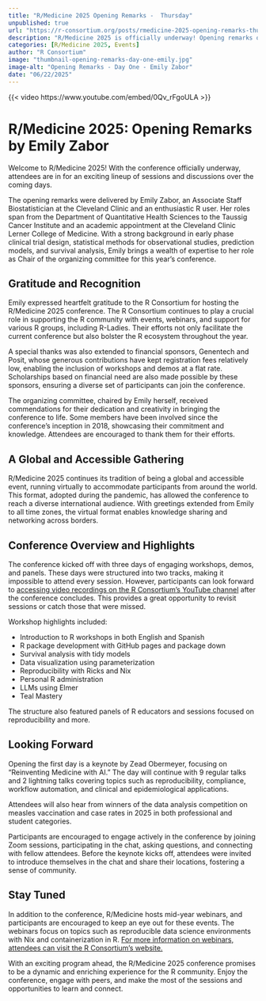 ```yaml
--- 
title: "R/Medicine 2025 Opening Remarks -  Thursday" 
unpublished: true 
url: "https://r-consortium.org/posts/rmedicine-2025-opening-remarks-thursday/"
description: "R/Medicine 2025 is officially underway! Opening remarks on Day One by Emily Zabor, R/Medicine 2025 chair." 
categories: [R/Medicine 2025, Events]
author: "R Consortium" 
image: "thumbnail-opening-remarks-day-one-emily.jpg" 
image-alt: "Opening Remarks - Day One - Emily Zabor" 
date: "06/22/2025" 
---
```


{{< video https://www.youtube.com/embed/0Qv_rFgoULA >}}

# R/Medicine 2025: Opening Remarks by Emily Zabor

Welcome to R/Medicine 2025! With the conference officially underway, attendees are in for an exciting lineup of sessions and discussions over the coming days. 

The opening remarks were delivered by Emily Zabor, an Associate Staff Biostatistician at the Cleveland Clinic and an enthusiastic R user. Her roles span from the Department of Quantitative Health Sciences to the Taussig Cancer Institute and an academic appointment at the Cleveland Clinic Lerner College of Medicine. With a strong background in early phase clinical trial design, statistical methods for observational studies, prediction models, and survival analysis, Emily brings a wealth of expertise to her role as Chair of the organizing committee for this year's conference.

## Gratitude and Recognition

Emily expressed heartfelt gratitude to the R Consortium for hosting the R/Medicine 2025 conference. The R Consortium continues to play a crucial role in supporting the R community with events, webinars, and support for various R groups, including R-Ladies. Their efforts not only facilitate the current conference but also bolster the R ecosystem throughout the year.

A special thanks was also extended to financial sponsors, Genentech and Posit, whose generous contributions have kept registration fees relatively low, enabling the inclusion of workshops and demos at a flat rate. Scholarships based on financial need are also made possible by these sponsors, ensuring a diverse set of participants can join the conference.

The organizing committee, chaired by Emily herself, received commendations for their dedication and creativity in bringing the conference to life. Some members have been involved since the conference's inception in 2018, showcasing their commitment and knowledge. Attendees are encouraged to thank them for their efforts.

## A Global and Accessible Gathering

R/Medicine 2025 continues its tradition of being a global and accessible event, running virtually to accommodate participants from around the world. This format, adopted during the pandemic, has allowed the conference to reach a diverse international audience. With greetings extended from Emily to all time zones, the virtual format enables knowledge sharing and networking across borders.

## Conference Overview and Highlights

The conference kicked off with three days of engaging workshops, demos, and panels. These days were structured into two tracks, making it impossible to attend every session. However, participants can look forward to [accessing video recordings on the R Consortium's YouTube channel](https://www.youtube.com/playlist?list=PL4IzsxWztPdmU2q31ZrTCASr78e0jpKux) after the conference concludes. This provides a great opportunity to revisit sessions or catch those that were missed.

Workshop highlights included:

- Introduction to R workshops in both English and Spanish
- R package development with GitHub pages and package down
- Survival analysis with tidy models
- Data visualization using parameterization
- Reproducibility with Ricks and Nix
- Personal R administration
- LLMs using Elmer
- Teal Mastery

The structure also featured panels of R educators and sessions focused on reproducibility and more.

## Looking Forward

Opening the first day is a keynote by Zead Obermeyer, focusing on "Reinventing Medicine with AI." The day will continue with 9 regular talks and 2 lightning talks covering topics such as reproducibility, compliance, workflow automation, and clinical and epidemiological applications. 

Attendees will also hear from winners of the data analysis competition on measles vaccination and case rates in 2025 in both professional and student categories.

Participants are encouraged to engage actively in the conference by joining Zoom sessions, participating in the chat, asking questions, and connecting with fellow attendees. Before the keynote kicks off, attendees were invited to introduce themselves in the chat and share their locations, fostering a sense of community.

## Stay Tuned

In addition to the conference, R/Medicine hosts mid-year webinars, and participants are encouraged to keep an eye out for these events. The webinars focus on topics such as reproducible data science environments with Nix and containerization in R. [For more information on webinars, attendees can visit the R Consortium's website.](https://r-consortium.org/webinars/webinars.html)

With an exciting program ahead, the R/Medicine 2025 conference promises to be a dynamic and enriching experience for the R community. Enjoy the conference, engage with peers, and make the most of the sessions and opportunities to learn and connect.
